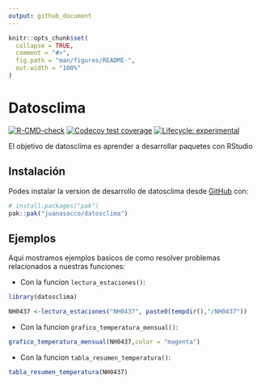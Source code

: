 ```yaml
---
output: github_document
---
```


<!-- README.md is generated from README.Rmd. Please edit that file -->

```r
knitr::opts_chunk$set(
  collapse = TRUE,
  comment = "#>",
  fig.path = "man/figures/README-",
  out.width = "100%"
)
```

# Datosclima

<!-- badges: start -->

[![R-CMD-check](https://github.com/juanasacco/datosclima/actions/workflows/R-CMD-check.yaml/badge.svg)](https://github.com/juanasacco/datosclima/actions/workflows/R-CMD-check.yaml)
[![Codecov test coverage](https://codecov.io/gh/juanasacco/datosclima/graph/badge.svg)](https://app.codecov.io/gh/juanasacco/datosclima)
[![Lifecycle: experimental](https://img.shields.io/badge/lifecycle-experimental-orange.svg)](https://lifecycle.r-lib.org/articles/stages.html#experimental)
<!-- badges: end -->

El objetivo de datosclima es aprender a desarrollar paquetes con RStudio

## Instalación

Podes instalar la version de desarrollo de datosclima desde [GitHub](https://github.com/) con:

``` r
# install.packages("pak")
pak::pak("juanasacco/datosclima")
```

## Ejemplos

Aqui mostramos ejemplos basicos de como resolver problemas relacionados a nuestras funciones:

-   Con la funcion `lectura_estaciones()`:

```r
library(datosclima)

NH0437 <-lectura_estaciones("NH0437", paste0(tempdir(),"/NH0437"))
```

-   Con la funcion `grafico_temperatura_mensual()`:
```r
grafico_temperatura_mensual(NH0437,color = "magenta")
```

- Con la funcion `tabla_resumen_temperatura()`:
```r

tabla_resumen_temperatura(NH0437)
```

